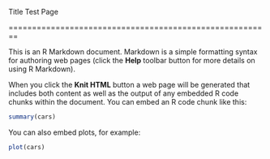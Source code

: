 Title Test Page

========================================================

This is an R Markdown document. Markdown is a simple formatting syntax for authoring web pages (click the **Help** toolbar button for more details on using R Markdown).


When you click the **Knit HTML** button a web page will be generated that includes both content as well as the output of any embedded R code chunks within the document. You can embed an R code chunk like this:

```r
summary(cars)
```

You can also embed plots, for example:

```r
plot(cars)
```


